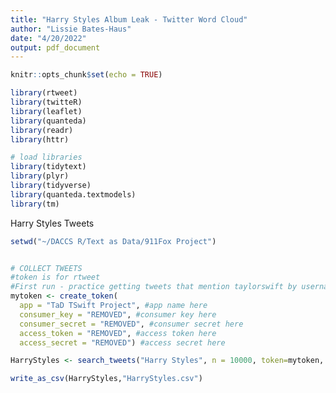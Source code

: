 ```yaml
---
title: "Harry Styles Album Leak - Twitter Word Cloud"
author: "Lissie Bates-Haus"
date: "4/20/2022"
output: pdf_document
---
```


```r
knitr::opts_chunk$set(echo = TRUE)
```

```r

library(rtweet)
library(twitteR)
library(leaflet)
library(quanteda)
library(readr)
library(httr)

# load libraries
library(tidytext)
library(plyr)
library(tidyverse)
library(quanteda.textmodels)
library(tm)

```

Harry Styles Tweets

```r

setwd("~/DACCS R/Text as Data/911Fox Project")


# COLLECT TWEETS
#token is for rtweet
#First run - practice getting tweets that mention taylorswift by username
mytoken <- create_token(
  app = "TaD TSwift Project", #app name here
  consumer_key = "REMOVED", #consumer key here
  consumer_secret = "REMOVED", #consumer secret here
  access_token = "REMOVED", #access token here
  access_secret = "REMOVED") #access secret here

HarryStyles <- search_tweets("Harry Styles", n = 10000, token=mytoken, include_rts = FALSE, lang = "en") 

write_as_csv(HarryStyles,"HarryStyles.csv")

```

